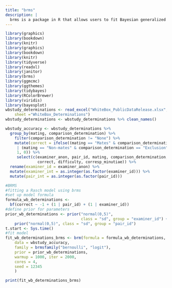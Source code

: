 ```yaml
---
title: "brms"
description: |
  brms is a package in R that allows users to fit Bayesian generalized mulitilevel models using stan for Bayesian inference.
---
```



```r
library(graphics)
library(bookdown)
library(knitr)
library(graphics)
library(bookdown)
library(knitr)
library(tidyverse)
library(readxl)
library(janitor)
library(brms)
library(ggmcmc)
library(ggthemes)
library(tidybayes)
library(RColorBrewer)
library(viridis)
library(bayesplot)
wbstudy_determinations <- read_excel("WhiteBox_PublicDataRelease.xlsx", 
	sheet ="WhiteBox_Determinations")
wbstudy_determinations <- wbstudy_determinations %>% clean_names() 

```

```r
wbstudy_accuracy <- wbstudy_determinations %>% 
  group_by(mating, comparison_determination) %>%
	filter(comparison_determination != "None") %>%
	mutate(correct = ifelse((mating == "Mates" & comparison_determination == "ID")
	 | (mating == "Non-mates" & comparison_determination == "Exclusion"),
	 1, 0)) %>%
	 select(c(examiner_anon, pair_id, mating, comparison_determination,
	          correct, difficulty, corresp_minutiae)) %>%
  rename(examiner_id = examiner_anon) %>%
  mutate(examiner_int = as.integer(as.factor(examiner_id))) %>%
  mutate(pair_int = as.integer(as.factor(pair_id)))

#BRMS
#fitting a Rasch model using brms
#set up model formula
formula_wb_determinations <- 
  bf(correct ~ -1 + (1 | pair_id) + (1 | examiner_id))
#define prior for parameters
prior_wb_determinations <- prior("normal(0,5)", 
                                 class = "sd", group = "examiner_id") +
	prior("normal(0,5)", class = "sd", group = "pair_id")
t.start <- Sys.time()
#fit model
fit_wb_determinations_brms <- brm(formula = formula_wb_determinations,
	data = wbstudy_accuracy,
	family = brmsfamily("bernoulli", "logit"),
	prior = prior_wb_determinations,
	warmup = 1000, iter = 2000,
	cores = 4,
	seed = 12345
	)

print(fit_wb_determinations_brms)
```



